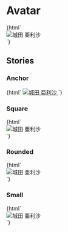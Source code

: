 
<Meta title="Communications/Avatar" />


# Avatar

<Canvas>
  <Story name="Default">
    {html`
      <div class="jumpu-avatar">
        <img src="${require("./assets/avatar_photo.jpg")}" alt="城田 亜利沙" />
      </div>
    `}
  </Story>
</Canvas>

## Stories

### Anchor

<Canvas>
  <Story name="Anchor">
    {html`
      <a href="#" class="jumpu-avatar">
        <img src="${avatarImage}" alt="城田 亜利沙" />
      </a>
    `}
  </Story>
</Canvas>

### Square

<Canvas>
  <Story name="Square">
    {html`
      <div class="jumpu-avatar rounded-none">
        <img src="${avatarImage}" alt="城田 亜利沙" />
      </div>
    `}
  </Story>
</Canvas>

### Rounded

<Canvas>
  <Story name="Rounded">
    {html`
      <div class="jumpu-avatar rounded">
        <img src="${avatarImage}" alt="城田 亜利沙" />
      </div>
    `}
  </Story>
</Canvas>

### Small

<Canvas>
  <Story name="Small">
    {html`
      <div class="jumpu-avatar w-8 h-8">
        <img src="${avatarImage}" alt="城田 亜利沙" />
      </div>
    `}
  </Story>
</Canvas>
